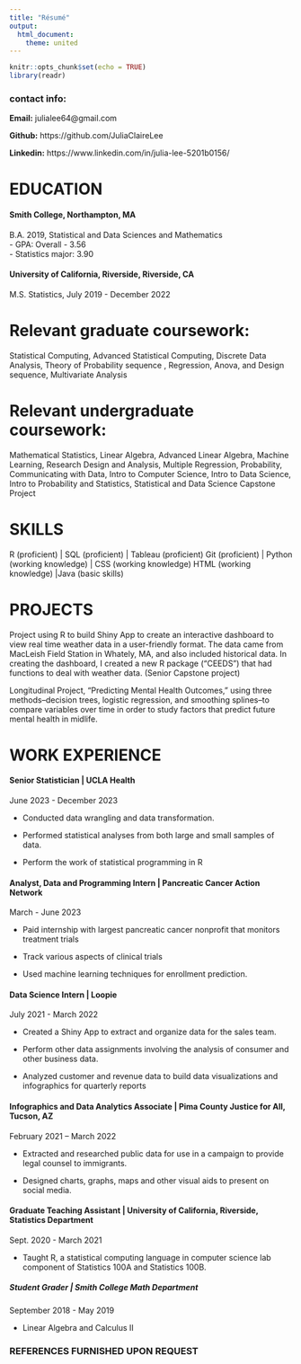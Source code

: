 ```yaml
---
title: "Résumé"
output: 
  html_document:
    theme: united
---
```


```r
knitr::opts_chunk$set(echo = TRUE)
library(readr)

```


### contact info:
$\textbf{Email:}$ julialee64@gmail.com 

$\textbf{Github:}$ https://github.com/JuliaClaireLee

$\textbf{Linkedin:}$ 
https://www.linkedin.com/in/julia-lee-5201b0156/

# EDUCATION

#### Smith College, Northampton, MA
B.A. 2019, Statistical and Data Sciences and Mathematics\
- GPA: Overall - 3.56 \
- Statistics major: 3.90 \

#### University of California, Riverside, Riverside, CA
M.S. Statistics, July 2019 - December 2022

# Relevant graduate coursework: 
Statistical Computing, Advanced Statistical Computing, Discrete Data Analysis, Theory of Probability sequence , Regression, Anova, and Design sequence, Multivariate Analysis  

# Relevant undergraduate coursework:  
Mathematical Statistics, Linear Algebra, Advanced Linear Algebra, Machine Learning, Research Design and Analysis, Multiple Regression, Probability, Communicating with Data, Intro to Computer Science, Intro to Data Science, Intro to Probability and Statistics, Statistical and Data Science Capstone Project

# SKILLS

R (proficient) | SQL (proficient)  | Tableau (proficient)
Git (proficient) | Python (working knowledge) | CSS (working knowledge)
HTML (working knowledge) |Java (basic skills)

# PROJECTS

Project using R to build Shiny App to create an interactive dashboard to view real time weather data in a user-friendly format. The data came from MacLeish Field Station in Whately, MA, and also included historical data. In creating the dashboard, I created a new R package (“CEEDS”) that had functions to deal with weather data. (Senior Capstone project)  



Longitudinal Project, “Predicting Mental Health Outcomes,” using three methods--decision trees, logistic regression, and smoothing splines--to compare variables over time in order to study factors that predict future mental health in midlife. 

# WORK EXPERIENCE

#### Senior Statistician | UCLA Health
June 2023 - December 2023 \
 
- Conducted data wrangling and data transformation. \

- Performed statistical analyses from both large and small samples of data. \ 

- Perform the work of statistical programming in R

####  Analyst, Data and Programming Intern | Pancreatic Cancer Action Network
March - June 2023 \

- Paid internship with largest pancreatic cancer nonprofit that monitors treatment trials \

- Track various aspects of clinical trials\

- Used machine learning techniques for enrollment prediction.


#### Data Science Intern | Loopie
July 2021 - March 2022

- Created a Shiny App to extract and organize data for the sales team. \

- Perform other data assignments involving the analysis of consumer and other business data. \

- Analyzed customer and revenue data to build data visualizations and infographics for quarterly reports


#### Infographics and Data Analytics Associate | Pima County Justice for All, Tucson, AZ 

February 2021 – March 2022\

- Extracted and researched public data for use in a campaign to provide legal counsel to immigrants. \

- Designed charts, graphs, maps and other visual aids to present on social media.


#### Graduate Teaching Assistant |  University of California, Riverside, Statistics Department     

Sept. 2020 - March 2021 \ 

- Taught R, a statistical computing language in computer science lab component of Statistics 100A and Statistics 100B. 

##### Student Grader | Smith College Math Department	

September 2018 - May 2019 \

- Linear Algebra and Calculus II	           


### REFERENCES FURNISHED UPON REQUEST

